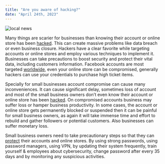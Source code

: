 ```yaml
---
title: "Are you aware of hacking?"
date: "April 24th, 2023"
---
```


<img src="/locals/local15.png" alt="local news" />

Many things are scarier for businesses than knowing their account or online store has been [hacked](https://www.curvearro.com/blog/are-you-aware-of-ethical-hacking/). This can create massive problems like data breach or even business closure. Hackers have a clear favorite while targeting accounts or online stores and employ various techniques to implement it. Businesses can take precautions to boost security and protect their vital data, including customers information. Facebook accounts are most targeted [worldwide](https://www.csoonline.com/article/3617849/15-signs-youve-been-hacked-and-how-to-fight-back.html), even your online store can be compromised, generally hackers can use your credentials to purchase high ticket items.

Specially for small businesses account compromise can cause many inconveniences. It can cause significant delay, sometimes loss of account and most of the small business owners don’t even know their account or online store has been [hacked](https://www.chubb.com/us-en/individuals-families/resources/6-ways-to-protect-yourself-from-hackers.html). On compromised accounts business may suffer loss or hamper business productivity. In some cases, the account or online store gets permanently blocked or suspended then it can be painful for small business owners, as again it will take immense time and effort to rebuild and gather followers or potential customers. Also businesses can suffer monetary loss.

Small business owners need to take precautionary steps so that they can [protect](https://www.aura.com/learn/how-do-hackers-get-into-your-computer) their accounts and online stores. By using strong passwords, using password managers, using VPN, by updating their system frequently, train yourself & employees about cybersecurity, change password after every 35 days and by monitoring any suspicious activities.
